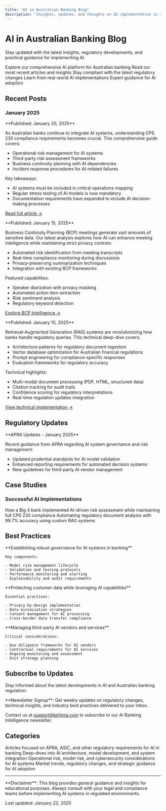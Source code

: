 ```yaml
---
title: "AI in Australian Banking Blog"
description: "Insights, updates, and thoughts on AI implementation in the Australian banking sector"
---
```


# AI in Australian Banking Blog

Stay updated with the latest insights, regulatory developments, and practical guidance for implementing AI.

<CardGroup cols={2}>
  <Card title="AI Solutions Overview" icon="robot" href="https://kohimahq.com/artificial_intelligence/">
    Explore our comprehensive AI platform for Australian banking
  </Card>
  <Card title="Latest Posts" icon="newspaper" href="#recent-posts">
    Read our most recent articles and insights
  </Card>
  <Card title="Regulatory Updates" icon="shield-check" href="#regulatory-updates">
    Stay compliant with the latest regulatory changes
  </Card>
  <Card title="Case Studies" icon="chart-line" href="#case-studies">
    Learn from real-world AI implementations
  </Card>
  <Card title="Best Practices" icon="lightbulb" href="#best-practices">
    Expert guidance for AI adoption
  </Card>
</CardGroup>

## Recent Posts

### January 2025

<Accordion title="🚀 CPS 230 Compliance: A Practical Guide for AI Systems">
  **Published: January 20, 2025**

  As Australian banks continue to integrate AI systems, understanding CPS 230 compliance requirements becomes crucial. This comprehensive guide covers:

  - Operational risk management for AI systems
  - Third-party risk assessment frameworks
  - Business continuity planning with AI dependencies
  - Incident response procedures for AI-related failures

  Key takeaways:

  - AI systems must be included in critical operations mapping
  - Regular stress testing of AI models is now mandatory
  - Documentation requirements have expanded to include AI decision-making processes

  [Read full article →](/regulatory-analysis)
</Accordion>

<Accordion title="🔒 Meeting Intelligence: Privacy-First Approach to BCP">
  **Published: January 15, 2025**

  Business Continuity Planning (BCP) meetings generate vast amounts of sensitive data. Our latest analysis explores how AI can enhance meeting intelligence while maintaining strict privacy controls:

  - Automated risk identification from meeting transcripts
  - Real-time compliance monitoring during discussions
  - Privacy-preserving summarization techniques
  - Integration with existing BCP frameworks

  Featured capabilities:

  - Speaker diarization with privacy masking
  - Automated action item extraction
  - Risk sentiment analysis
  - Regulatory keyword detection

  [Explore BCP Intelligence →](/bcp-meeting-intelligence)
</Accordion>

<Accordion title="📊 Regulatory RAG: Building Context-Aware Compliance Systems">
  **Published: January 10, 2025**

  Retrieval-Augmented Generation (RAG) systems are revolutionizing how banks handle regulatory queries. This technical deep-dive covers:

  - Architecture patterns for regulatory document ingestion
  - Vector database optimization for Australian financial regulations
  - Prompt engineering for compliance-specific responses
  - Evaluation frameworks for regulatory accuracy

  Technical highlights:

  - Multi-modal document processing (PDF, HTML, structured data)
  - Citation tracking for audit trails
  - Confidence scoring for regulatory interpretations
  - Real-time regulation updates integration

  [View technical implementation →](https://huggingface.co/spaces/amrendra-fs/Law-assist)
</Accordion>

## Regulatory Updates

<Info>
  **APRA Updates - January 2025**

  Recent guidance from APRA regarding AI system governance and risk management:

  - Updated prudential standards for AI model validation
  - Enhanced reporting requirements for automated decision systems
  - New guidelines for third-party AI vendor management
</Info>

## Case Studies

### Successful AI Implementations

<CardGroup cols={2}>
  <Card title="Major Bank's Risk Assessment AI" icon="chart-bar">
    How a Big 4 bank implemented AI-driven risk assessment while maintaining full CPS 230 compliance
  </Card>
  <Card title="Regional Bank's Document Processing" icon="file-text">
    Automating regulatory document analysis with 99.7% accuracy using custom RAG systems
  </Card>
</CardGroup>

## Best Practices

<AccordionGroup>
  <Accordion title="AI Model Governance Framework">
    **Establishing robust governance for AI systems in banking**

    Key components:

    - Model risk management lifecycle
    - Validation and testing protocols
    - Performance monitoring and alerting
    - Explainability and audit requirements
  </Accordion>
  <Accordion title="Data Privacy in AI Systems">
    **Protecting customer data while leveraging AI capabilities**

    Essential practices:

    - Privacy-by-design implementation
    - Data minimization strategies
    - Consent management for AI processing
    - Cross-border data transfer compliance
  </Accordion>
  <Accordion title="Vendor Risk Management for AI">
    **Managing third-party AI vendors and services**

    Critical considerations:

    - Due diligence frameworks for AI vendors
    - Contractual requirements for AI services
    - Ongoing monitoring and assessment
    - Exit strategy planning
  </Accordion>
</AccordionGroup>

## Subscribe to Updates

Stay informed about the latest developments in AI and Australian banking regulation:

<Note>
  **Newsletter Signup**: Get weekly updates on regulatory changes, technical insights, and industry best practices delivered to your inbox.

  Contact us at [support@kohima.com](mailto:support@kohima.com) to subscribe to our AI Banking Intelligence newsletter.
</Note>

## Categories

<Tabs>
  <Tab title="Regulatory Compliance">
    Articles focused on APRA, ASIC, and other regulatory requirements for AI in banking
  </Tab>
  <Tab title="Technical Implementation">
    Deep-dives into AI architecture, model development, and system integration
  </Tab>
  <Tab title="Risk Management">
    Operational risk, model risk, and cybersecurity considerations for AI systems
  </Tab>
  <Tab title="Industry Insights">
    Market trends, regulatory changes, and strategic guidance for AI adoption
  </Tab>
</Tabs>

---

<Warning>
  **Disclaimer**: This blog provides general guidance and insights for educational purposes. Always consult with your legal and compliance teams before implementing AI systems in regulated environments.
</Warning>

_Last updated: January 22, 2025_